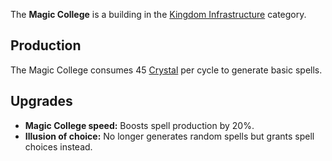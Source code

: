 {{Infobox building
| name = Magic College
| image = [[File:Magic_college.png]]
| category = Kingdom Infrastructure
| cycle = 55s
| capacity = N/A
| build_cost = 250 [[Crystal]], 250 [[Gold]]
| description = Generates basic spells.
}}

The '''Magic College''' is a building in the [[Kingdom Infrastructure]] category.

== Production ==
The Magic College consumes 45 [[Crystal]] per cycle to generate basic spells.

== Upgrades ==
* '''Magic College speed:''' Boosts spell production by 20%.
* '''Illusion of choice:''' No longer generates random spells but grants spell choices instead.